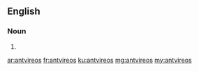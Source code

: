 ==English==

===Noun===
{{head|en|noun plural form}}

# {{plural of|antvireo|lang=en}}

[[ar:antvireos]]
[[fr:antvireos]]
[[ku:antvireos]]
[[mg:antvireos]]
[[my:antvireos]]